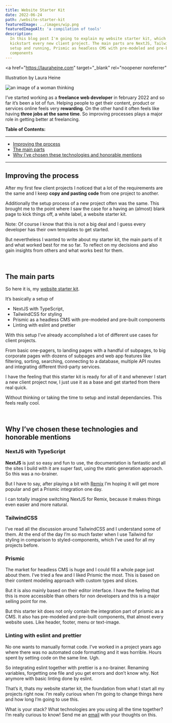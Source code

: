 ```yaml
---
title: Website Starter Kit
date: 2022-06-24
path: /website-starter-kit
featuredImage: ../images/wip.png
featuredImageAlt: 'a compilation of tools'
description:
  In this blog post I'm going to explain my website starter kit, which I use to
  kickstart every new client project. The main parts are NextJS, TailwindCSS
  setup and running, Prismic as headless CMS with pre-modeled and pre-built
  components
---
```


<a
  href="https://lauraheine.com"
  target="_blank"
  rel="noopener noreferrer"
>
  Illustration by Laura Heine
</a>

![an image of a woman thinking](../images/wip.png)

I’ve started working as a **freelance web developer** in february 2022 and so
far it’s been a lot of fun. Helping people to get their content, product or
services online feels very **rewarding**. On the other hand it often feels like
having **three jobs at the same time**. So improving processes plays a major
role in getting better at freelancing.

**Table of Contents:**

---

- [Improving the process](#improving-the-process)
- [The main parts](#the-main-parts)
- [Why I’ve chosen these technologies and honorable mentions](#why-ive-chosen-these-technologies)

---

## <a name='improving-the-process'></a> Improving the process

After my first few client projects I noticed that a lot of the requirements are
the same and I keep **copy and pasting code** from one project to another.

Additionally the setup process of a new project often was the same. This brought
me to the point where I saw the case for a having an (almost) blank page to kick
things off, a white label, a website starter kit.

Note: Of course I know that this is not a big deal and I guess every developer
has their own templates to get started.

But nevertheless I wanted to write about my starter kit, the main parts of it
and what worked best for me so far. To reflect on my decisions and also gain
insights from others and what works best for them.

<br />

## <a name='the-main-parts'></a> The main parts

So here it is, my
[website starter kit](https://github.com/marcoheine-com/website-starter-kit).

It’s basically a setup of

- NextJS with TypeScript,
- TailwindCSS for styling
- Prismic as a headless CMS with pre-modeled and pre-built components
- Linting with eslint and prettier

With this setup I’ve already accomplished a lot of different use cases for
client projects.

From basic one-pagers, to landing pages with a handful of subpages, to big
corporate pages with dozens of subpages and web app features like filtering,
sorting, searching, connecting to a database, multiple API routes and
integrating different third-party services.

I have the feeling that this starter kit is ready for all of it and whenever I
start a new client project now, I just use it as a base and get started from
there real quick.

Without thinking or taking the time to setup and install dependancies. This
feels really cool.

<br />

## <a name='why-ive-chosen-these-technologies'></a> Why I’ve chosen these technologies and honorable mentions

### NextJS with TypeScript

**NextJS** is just so easy and fun to use, the documentation is fantastic and
all the sites I build with it are super fast, using the static generation
approach. So this was a no-brainer.

But I have to say, after playing a bit with [Remix](https://remix.run/) I’m
hoping it will get more popular and get a Prismic integration one day.

I can totally imagine switching NextJS for Remix, because it makes things even
easier and more natural.

### TailwindCSS

I’ve read all the discussion around TailwindCSS and I understand some of them.
At the end of the day I’m so much faster when I use Tailwind for styling in
comparison to styled-components, which I’ve used for all my projects before.

<CoffeeHint />

### Prismic

The market for headless CMS is huge and I could fill a whole page just about
them. I’ve tried a few and I liked Prismic the most. This is based on their
content modeling approach with custom types and slices.

But it is also mainly based on their editor interface. I have the feeling that
this is more accessible than others for non developers and this is a major
selling point for me.

But this starter kit does not only contain the integration part of prismic as a
CMS. It also has pre-modeled and pre-built components, that almost every website
uses. Like header, footer, menu or text-image.

### Linting with eslint and prettier

No one wants to manually format code. I’ve worked in a project years ago where
there was no automated code formatting and it was horrible. Hours spent by
setting code on the same line. Ugh.

So integrating eslint together with prettier is a no-brainer. Renaming
variables, forgetting one file and you get errors and don’t know why. Not
anymore with basic linting done by eslint.

That’s it, thats my website starter kit, the foundation from what I start all my
projects right now. I’m really curious when I’m going to change things here and
how long I’m going to use this.

What is your stack? What technologies are you using all the time together? I’m
really curious to know! Send me an [email](mailto:marco@marcoheine.com) with
your thoughts on this.
